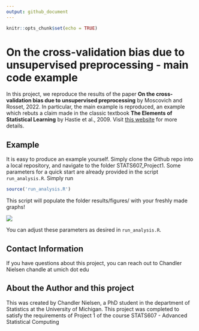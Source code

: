 ```yaml
---
output: github_document
---
```


```r
knitr::opts_chunk$set(echo = TRUE)
```

# On the cross-validation bias due to unsupervised preprocessing - main code example

In this project, we reproduce the results of the paper **On the cross-validation bias due to unsupervised preprocessing** by Moscovich and Rosset, 2022. In particular, the main example is reproduced, an example which rebuts a claim made in the classic textbook **The Elements of Statistical Learning** by Hastie et al., 2009. Visit [this website](https://academic.oup.com/jrsssb/article/84/4/1474/7073256) for more details.

## Example 

It is easy to produce an example yourself. Simply clone the Github repo into a local repository, and navigate to the folder STATS607_Project1. Some parameters for a quick start are already provided in the script `run_analysis.R`. Simply run

```r
source('run_analysis.R')
```

This script will populate the folder results/figures/ with your freshly made graphs!

![](results/figures/p=1000--M=10--C=10--K=100--generating_distribution=gaussian--cross-val=2fold.png)

 You can adjust these parameters as desired in `run_analysis.R`.

## Contact Information

If you have questions about this project, you can reach out to Chandler Nielsen chandle at umich dot edu

## About the Author and this project

This was created by Chandler Nielsen, a PhD student in the department of Statistics at the University of Michigan. This project was completed to satisfy the requirements of Project 1 of the course STATS607 - Advanced Statistical Computing


